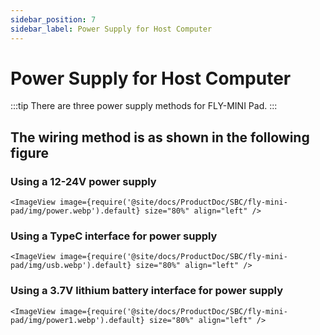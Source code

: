 ```yaml
---
sidebar_position: 7
sidebar_label: Power Supply for Host Computer
---
```


# Power Supply for Host Computer

:::tip
There are three power supply methods for FLY-MINI Pad.
:::

## The wiring method is as shown in the following figure

### Using a 12-24V power supply

    <ImageView image={require('@site/docs/ProductDoc/SBC/fly-mini-pad/img/power.webp').default} size="80%" align="left" />


### Using a TypeC interface for power supply

    <ImageView image={require('@site/docs/ProductDoc/SBC/fly-mini-pad/img/usb.webp').default} size="80%" align="left" />

### Using a 3.7V lithium battery interface for power supply

    <ImageView image={require('@site/docs/ProductDoc/SBC/fly-mini-pad/img/power1.webp').default} size="80%" align="left" />